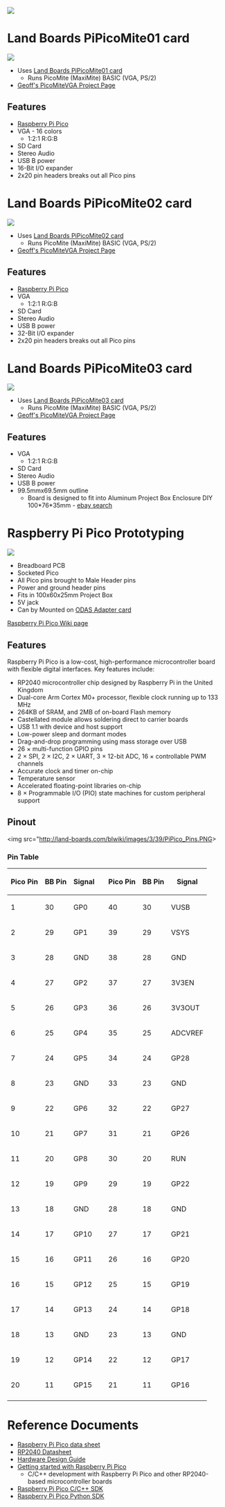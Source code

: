 <a href="https://www.tindie.com/products/26931/"><img src="http://land-boards.com/blwiki/images/5/51/Tindie-mediums.png"></img></a>

= Land Boards PiPicoMite01 card =

<img src="http://land-boards.com/blwiki/images/b/b4/PiPicoMite01_P18182_720px.jpg"></img>

* Uses [http://land-boards.com/blwiki/index.php?title=PiPicoMite01 Land Boards PiPicoMite01 card]
** Runs PicoMite (MaxiMite) BASIC (VGA, PS/2)
* [https://geoffg.net/picomitevga.html Geoff's PicoMiteVGA Project Page]

== Features ==

* [http://land-boards.com/blwiki/index.php?title=Raspberry_Pi_Pico Raspberry Pi Pico]
* VGA - 16 colors
** 1:2:1 R:G:B
* SD Card
* Stereo Audio
* USB B power
* 16-Bit I/O expander
* 2x20 pin headers breaks out all Pico pins

= Land Boards PiPicoMite02 card =

<img src="http://land-boards.com/blwiki/images/d/de/PiPicoMite-02_P18268_720px.jpg"></img>

* Uses [http://land-boards.com/blwiki/index.php?title=PiPicoMite02 Land Boards PiPicoMite02 card]
** Runs PicoMite (MaxiMite) BASIC (VGA, PS/2)
* [https://geoffg.net/picomitevga.html Geoff's PicoMiteVGA Project Page]

== Features ==

* [http://land-boards.com/blwiki/index.php?title=Raspberry_Pi_Pico Raspberry Pi Pico]
* VGA
** 1:2:1 R:G:B
* SD Card
* Stereo Audio
* USB B power
* 32-Bit I/O expander
* 2x20 pin headers breaks out all Pico pins

= Land Boards PiPicoMite03 card =

<img src="http://land-boards.com/blwiki/images/2/24/PiPicoMite03_P18397-720px.jpg"></img>

* Uses [http://land-boards.com/blwiki/index.php?title=PiPicoMite03 Land Boards PiPicoMite03 card]
** Runs PicoMite (MaxiMite) BASIC (VGA, PS/2)
* [https://geoffg.net/picomitevga.html Geoff's PicoMiteVGA Project Page]

== Features ==

* VGA
** 1:2:1 R:G:B
* SD Card
* Stereo Audio
* USB B power
* 99.5mmx69.5mm outline
** Board is designed to fit into Aluminum Project Box Enclosure DIY 100*76*35mm - [https://www.ebay.com/sch/i.html?_from=R40&_trksid=p2334524.m570.l1313&_nkw=100*76*35mm+aluminum&_sacat=0&LH_TitleDesc=0&_odkw=100*76*35mm+Aluminum+PCB+Instrument+Box+Enclosure+Electronic+Project+Case+Set&_id=174408274566 ebay search]

= Raspberry Pi Pico Prototyping =

<img src="http://land-boards.com/blwiki/images/6/68/Pico_Plastic_Box_P18136_720px.jpg"></img>

* Breadboard PCB
* Socketed Pico
* All Pico pins brought to Male Header pins
* Power and ground header pins
* Fits in 100x60x25mm Project Box
* 5V jack
* Can by Mounted on [http://land-boards.com/blwiki/index.php?title=CARRIER95TO49MM ODAS Adapter card]

[http://land-boards.com/blwiki/index.php?title=Raspberry_Pi_Pico Raspberry Pi Pico Wiki page]

== Features ==

Raspberry Pi Pico is a low-cost, high-performance microcontroller board with flexible digital interfaces. Key features include:

* RP2040 microcontroller chip designed by Raspberry Pi in the United Kingdom
* Dual-core Arm Cortex M0+ processor, flexible clock running up to 133 MHz
* 264KB of SRAM, and 2MB of on-board Flash memory
* Castellated module allows soldering direct to carrier boards
* USB 1.1 with device and host support
* Low-power sleep and dormant modes
* Drag-and-drop programming using mass storage over USB
* 26 × multi-function GPIO pins
* 2 × SPI, 2 × I2C, 2 × UART, 3 × 12-bit ADC, 16 × controllable PWM channels
* Accurate clock and timer on-chip
* Temperature sensor
* Accelerated floating-point libraries on-chip
* 8 × Programmable I/O (PIO) state machines for custom peripheral support

== Pinout ==

<img src="http://land-boards.com/blwiki/images/3/39/PiPico_Pins.PNG></img>

=== Pin Table ===

{| class="wikitable"
! Pico Pin
! BB Pin
! Signal
! 
! Pico Pin
! BB Pin
! Signal
|-
| 1
| 30
| GP0
| 
| 40
| 30
| VUSB
|-
| 2
| 29
| GP1
| 
| 39
| 29
| VSYS
|-
| 3
| 28
| GND
| 
| 38
| 28
| GND
|-
| 4
| 27
| GP2
| 
| 37
| 27
| 3V3EN
|-
| 5
| 26
| GP3
| 
| 36
| 26
| 3V3OUT
|-
| 6
| 25
| GP4
| 
| 35
| 25
| ADCVREF
|-
| 7
| 24
| GP5
| 
| 34
| 24
| GP28
|-
| 8
| 23
| GND
| 
| 33
| 23
| GND
|-
| 9
| 22
| GP6
| 
| 32
| 22
| GP27
|-
| 10
| 21
| GP7
| 
| 31
| 21
| GP26
|-
| 11
| 20
| GP8
| 
| 30
| 20
| RUN
|-
| 12
| 19
| GP9
| 
| 29
| 19
| GP22
|-
| 13
| 18
| GND
| 
| 28
| 18
| GND
|-
| 14
| 17
| GP10
| 
| 27
| 17
| GP21
|-
| 15
| 16
| GP11
| 
| 26
| 16
| GP20
|-
| 16
| 15
| GP12
| 
| 25
| 15
| GP19
|-
| 17
| 14
| GP13
| 
| 24
| 14
| GP18
|-
| 18
| 13
| GND
| 
| 23
| 13
| GND
|-
| 19
| 12
| GP14
| 
| 22
| 12
| GP17
|-
| 20
| 11
| GP15
| 
| 21
| 11
| GP16
|-
|}

= Reference Documents =

* [https://datasheets.raspberrypi.com/pico/pico-datasheet.pdf Raspberry Pi Pico data sheet]
* [https://datasheets.raspberrypi.com/rp2040/rp2040-datasheet.pdf RP2040 Datasheet]
* [https://datasheets.raspberrypi.com/rp2040/hardware-design-with-rp2040.pdf Hardware Design Guide]
* [https://datasheets.raspberrypi.com/pico/getting-started-with-pico.pdf Getting started with Raspberry Pi Pico]
** C/C++ development with Raspberry Pi Pico and other RP2040-based microcontroller boards
* [https://datasheets.raspberrypi.com/pico/raspberry-pi-pico-c-sdk.pdf Raspberry Pi Pico C/C++ SDK]
* [https://datasheets.raspberrypi.com/pico/raspberry-pi-pico-python-sdk.pdf Raspberry Pi Pico Python SDK]
